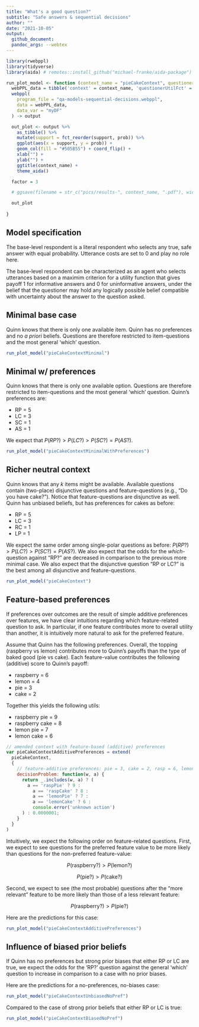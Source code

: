 ```yaml
---
title: "What's a good question?"
subtitle: "Safe answers & sequential decisions"
author: ""
date: "2021-10-05"
output: 
  github_document:
  pandoc_args: --webtex
---
```


```r
library(rwebppl)
library(tidyverse)
library(aida) # remotes::install_github("michael-franke/aida-package")
```

```r
run_plot_model <- function (context_name = "pieCakeContext", questionerUtilFct = "KL") {
  webPPL_data = tibble('context' = context_name, 'questionerUtilFct' = questionerUtilFct)
  webppl(
    program_file = "qa-models-sequential-decisions.webppl",
    data = webPPL_data,
    data_var = "myDF"
  ) -> output

  out_plot <- output %>%
    as_tibble() %>%
    mutate(support = fct_reorder(support, prob)) %>%
    ggplot(aes(x = support, y = prob)) +
    geom_col(fill = "#505B55") + coord_flip() +
    xlab("") +
    ylab("") +
    ggtitle(context_name) + 
    theme_aida()

  factor = 3

  # ggsave(filename = str_c("pics/results-", context_name, ".pdf"), width = 16/factor, height = 9/factor)

  out_plot
  
}
```


## Model specification

The base-level respondent is a literal respondent who selects any true, safe answer with equal probability. 
Utterance costs are set to 0 and play no role here.

The base-level respondent can be characterized as an agent who selects utterances based on a maximim criterion for a utility function that gives payoff 1 for informative answers and 0 for uninformative answers, under the belief that the questioner may hold any logically possible belief compatible with uncertainty about the answer to the question asked.

## Minimal base case

Quinn knows that there is only one available item.
Quinn has no preferences and no *a priori* beliefs.
Questions are therefore restricted to item-questions and the most general 'which' question.

```r
run_plot_model("pieCakeContextMinimal")
```

## Minimal w/ preferences

Quinn knows that there is only one available option.
Questions are therefore restricted to item-questions and the most general 'which' question.
Quinn's preferences are:

- RP = 5
- LC = 3
- SC = 1
- AS = 1

We expect that $P(RP?) > P(LC?) > P(SC?) = P(AS?)$.

```r
run_plot_model("pieCakeContextMinimalWithPreferences")
```


## Richer neutral context

Quinn knows that any $k$ items might be available.
Available questions contain (two-place) disjunctive questions and feature-questions (e.g., "Do you have cake?").
Notice that feature-questions are disjunctive as well.
Quinn has unbiased beliefs, but has preferences for cakes as before:

- RP = 5
- LC = 3
- RC = 1
- LP = 1

We expect the same order among single-polar questions as before: $P(RP?) > P(LC?) > P(SC?) = P(AS?)$.
We also expect that the odds for the *which*-question against "RP?" are decreased in comparison to the previous more minimal case.
We also expect that the disjunctive question "RP or LC?" is the best among all disjunctive and feature-questions.

```r
run_plot_model("pieCakeContext")
```

## Feature-based preferences

If preferences over outcomes are the result of simple additive preferences over features, we have clear intuitions regarding which feature-related question to ask.
In particular, if one feature contributes more to overall utility than another, it is intuitively more natural to ask for the preferred feature.

Assume that Quinn has the following preferences.
Overall, the topping (raspberry vs lemon) contributes more to Quinn's payoffs than the type of baked good (pie vs cake).
Each feature-value contributes the following (additive) score to Quinn's payoff:

- raspberry = 6
- lemon = 4
- pie = 3
- cake = 2

Together this yields the following utils:

- raspberry pie = 9
- raspberry cake = 8
- lemon pie = 7
- lemon cake = 6


```javascript
// amended context with feature-based (additive) preferences
var pieCakeContextAdditivePreferences = extend(
  pieCakeContext,
  {
    // feature-additive preferences: pie = 3, cake = 2, rasp = 6, lemon = 4;
    decisionProblem: function(w, a) {
      return _.includes(w, a) ? (
        a == 'raspPie' ? 9 :
          a == 'raspCake' ? 8 :
          a == 'lemonPie' ? 7 :
          a == 'lemonCake' ? 6 : 
          console.error('unknown action')
      ) : 0.0000001;
    }
  }
)
```

Intuitively, we expect the following order on feature-related questions.
First, we expect to see questions for the preferred feature value to be more likely than questions for the non-preferred feature-value:

$$P(\text{raspberry?}) > P(\text{lemon?})$$

$$P(\text{pie?}) > P(\text{cake?})$$

Second, we expect to see (the most probable) questions after the "more relevant" feature to be more likely than those of a less relevant feature:

$$P(\text{raspberry?}) > P(\text{pie?})$$

Here are the predictions for this case:

```r
run_plot_model("pieCakeContextAdditivePreferences")
```

## Influence of biased prior beliefs

If Quinn has no preferences but strong prior biases that either RP or LC are true, we expect the odds for the 'RP?' question against the general 'which' question to increase in comparison to a case with no prior biases.

Here are the predictions for a no-preferences, no-biases case:

```r
run_plot_model("pieCakeContextUnbiasedNoPref")
```


Compared to the case of strong prior beliefs that either RP or LC is true:

```r
run_plot_model("pieCakeContextBiasedNoPref")
```


